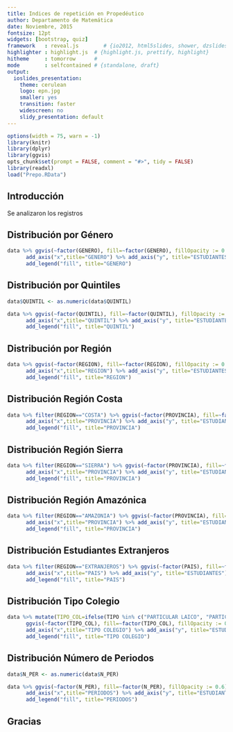 ```yaml
---
title: Indices de repetición en Propedéutico
author: Departamento de Matemática
date: Noviembre, 2015
fontsize: 12pt
widgets: [bootstrap, quiz]
framework   : reveal.js        # {io2012, html5slides, shower, dzslides, ...}  ## io2012
highlighter : highlight.js  # {highlight.js, prettify, highlight}
hitheme     : tomorrow      # 
mode        : selfcontained # {standalone, draft}
output:
  ioslides_presentation:
    theme: cerulean
    logo: epn.jpg
    smaller: yes
    transition: faster
    widescreen: no
    slidy_presentation: default
---
```


```r
options(width = 75, warn = -1)
library(knitr)
library(dplyr)
library(ggvis)
opts_chunk$set(prompt = FALSE, comment = "#>", tidy = FALSE)
library(readxl)
load("Prepo.RData")
```

## Introducción {.build}

Se analizaron los registros

## Distribución por Género

```r
data %>% ggvis(~factor(GENERO), fill=~factor(GENERO), fillOpacity := 0.6) %>% layer_bars() %>% 
      add_axis("x",title="GENERO") %>% add_axis("y", title="ESTUDIANTES") %>% 
      add_legend("fill", title="GENERO")
```

## Distribución por Quintiles

```r
data$QUINTIL <- as.numeric(data$QUINTIL)

data %>% ggvis(~factor(QUINTIL), fill=~factor(QUINTIL), fillOpacity := 0.6) %>% layer_bars() %>% 
      add_axis("x",title="QUINTIL") %>% add_axis("y", title="ESTUDIANTES") %>% 
      add_legend("fill", title="QUINTIL")
```

## Distribución por Región

```r
data %>% ggvis(~factor(REGION), fill=~factor(REGION), fillOpacity := 0.6) %>% layer_bars() %>% 
      add_axis("x",title="REGION") %>% add_axis("y", title="ESTUDIANTES") %>% 
      add_legend("fill", title="REGION")
```

## Distribución Región Costa

```r
data %>% filter(REGION=="COSTA") %>% ggvis(~factor(PROVINCIA), fill=~factor(PROVINCIA), fillOpacity := 0.6) %>% layer_bars() %>% 
      add_axis("x",title="PROVINCIA") %>% add_axis("y", title="ESTUDIANTES") %>% 
      add_legend("fill", title="PROVINCIA")
```

## Distribución Región Sierra

```r
data %>% filter(REGION=="SIERRA") %>% ggvis(~factor(PROVINCIA), fill=~factor(PROVINCIA), fillOpacity := 0.6) %>% layer_bars() %>% 
      add_axis("x",title="PROVINCIA") %>% add_axis("y", title="ESTUDIANTES") %>% 
      add_legend("fill", title="PROVINCIA")
```

## Distribución Región Amazónica

```r
data %>% filter(REGION=="AMAZONIA") %>% ggvis(~factor(PROVINCIA), fill=~factor(PROVINCIA), fillOpacity := 0.6) %>% layer_bars() %>% 
      add_axis("x",title="PROVINCIA") %>% add_axis("y", title="ESTUDIANTES") %>% 
      add_legend("fill", title="PROVINCIA")
```

## Distribución Estudiantes Extranjeros

```r
data %>% filter(REGION=="EXTRANJEROS") %>% ggvis(~factor(PAIS), fill=~factor(PAIS), fillOpacity := 0.6) %>% layer_bars() %>% 
      add_axis("x",title="PAIS") %>% add_axis("y", title="ESTUDIANTES") %>% 
      add_legend("fill", title="PAIS")
```

## Distribución Tipo Colegio

```r
data %>% mutate(TIPO_COL=ifelse(TIPO %in% c("PARTICULAR LAICO", "PARTICULAR RELIGIOSO"), "PARTICULAR", TIPO)) %>% 
      ggvis(~factor(TIPO_COL), fill=~factor(TIPO_COL), fillOpacity := 0.6) %>% layer_bars() %>% 
      add_axis("x",title="TIPO COLEGIO") %>% add_axis("y", title="ESTUDIANTES") %>% 
      add_legend("fill", title="TIPO COLEGIO")
```

## Distribución Número de Periodos

```r
data$N_PER <- as.numeric(data$N_PER)

data %>% ggvis(~factor(N_PER), fill=~factor(N_PER), fillOpacity := 0.6) %>% layer_bars() %>% 
      add_axis("x",title="PERIODOS") %>% add_axis("y", title="ESTUDIANTES") %>% 
      add_legend("fill", title="PERIODOS")
```

## Gracias

